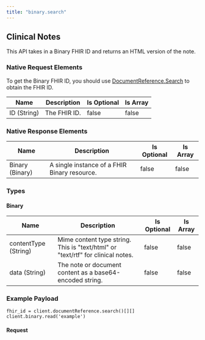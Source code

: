 ```yaml
---
title: "binary.search"
---
```


## Clinical Notes
This API takes in a Binary FHIR ID and returns an HTML version of the note. 

### Native Request Elements
To get the Binary FHIR ID, you should use [DocumentReference.Search](/functions/document-reference-search) to obtain the FHIR ID.

| Name | Description | Is Optional | Is Array |
|------|-------------|-------------|-----------|
| ID (String) | The FHIR ID. | false | false |

### Native Response Elements

| Name | Description | Is Optional | Is Array |
|------|-------------|-------------|-----------|
| Binary (Binary) | A single instance of a FHIR Binary resource. | false | false |

### Types

#### Binary

| Name | Description | Is Optional | Is Array |
|------|-------------|-------------|-----------|
| contentType (String) | Mime content type string. This is "text/html" or "text/rtf" for clinical notes. | false | false |
| data (String) | The note or document content as a base64-encoded string. | false | false |

### Example Payload
```
fhir_id = client.documentReference.search()[][]
client.binary.read('example')
```
#### Request

